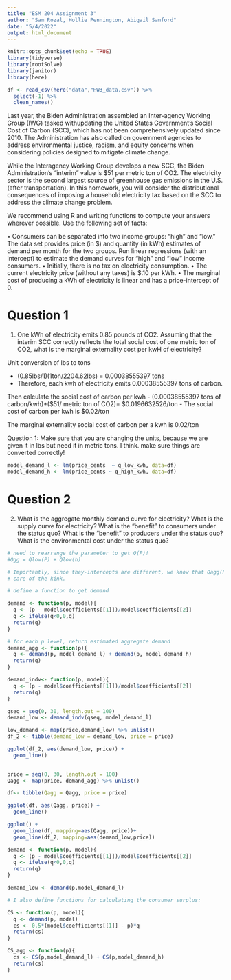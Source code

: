```yaml
---
title: "ESM 204 Assignment 3"
author: "Sam Rozal, Hollie Pennington, Abigail Sanford"
date: "5/4/2022"
output: html_document
---
```


```r
knitr::opts_chunk$set(echo = TRUE)
library(tidyverse)
library(rootSolve)
library(janitor)
library(here)
```

```r
df <- read_csv(here("data","HW3_data.csv")) %>% 
  select(-1) %>% 
  clean_names()

```
Last year, the Biden Administration assembled an Inter-agency Working Group (IWG) tasked withupdating the United States Government’s Social Cost of Carbon (SCC), which has not been comprehensively updated since 2010. The Administration has also called on government agencies to address environmental justice, racism, and equity concerns when considering policies designed to mitigate climate change.

While the Interagency Working Group develops a new SCC, the Biden Administration’s “interim” value is $51 per metric ton of CO2. The electricity sector is the second largest source of greenhouse gas emissions in the U.S. (after transportation). In this homework, you will consider the distributional consequences of imposing a household electricity tax based on the SCC to address the climate change problem.

We recommend using R and writing functions to compute your answers wherever possible. Use the following set of facts:

• Consumers can be separated into two income groups: “high” and “low.” The data set provides
price (in $) and quantity (in kWh) estimates of demand per month for the two groups. Run
linear regressions (with an intercept) to estimate the demand curves for “high” and “low”
income consumers.
• Initially, there is no tax on electricity consumption.
• The current electricity price (without any taxes) is $.10 per kWh.
• The marginal cost of producing a kWh of electricity is linear and has a price-intercept of 0.


# Question 1
1. One kWh of electricity emits 0.85 pounds of CO2. Assuming that the interim SCC correctly
reflects the total social cost of one metric ton of CO2, what is the marginal externality cost per kwH of electricity?

Unit conversion of lbs to tons

- (0.85lbs/1)(1ton/2204.62lbs) = 0.00038555397 tons
- Therefore, each kwh of electricity emits 0.00038555397 tons of carbon. 

Then calculate the social cost of carbon per kwh 
- (0.00038555397 tons of carbon/kwh)*($51/ metric ton of CO2)= 
  $0.0196632526/ton 
- The social cost of carbon per kwh is $0.02/ton

The marginal externality social cost of carbon per a kwh is 0.02/ton 

Question 1: Make sure that you are changing the units, because we are given it in lbs but need it in metric tons. I think. make sure things are converted correctly!


```r
model_demand_l <- lm(price_cents  ~ q_low_kwh, data=df)
model_demand_h <- lm(price_cents ~ q_high_kwh, data=df)
```

# Question 2
2. What is the aggregate monthly demand curve for electricity? What is the supply curve for
electricity? What is the “benefit” to consumers under the status quo? What is the “benefit”
to producers under the status quo? What is the environmental cost under the status quo?


```r
# need to rearrange the parameter to get Q(P)! 
#Qgg = Qlow(P) + Qlow(h) 

# Importantly, since they-intercepts are different, we know that Qagg(P) will have a kink. I include an ifelse() statement to take
# care of the kink.
```

```r
# define a function to get demand

demand <- function(p, model){
  q <- (p - model$coefficients[[1]])/model$coefficients[[2]]
  q <- ifelse(q<0,0,q)
  return(q)
}
```


```r
# for each p level, return estimated aggregate demand
demand_agg <- function(p){
  q <- demand(p, model_demand_l) + demand(p, model_demand_h)
  return(q)
}
```


```r
demand_indv<- function(p, model){
  q <- (p - model$coefficients[[1]])/model$coefficients[[2]]
  return(q)
}
```

```r
qseq = seq(0, 30, length.out = 100)
demand_low <- demand_indv(qseq, model_demand_l)

low_demand <- map(price,demand_low) %>% unlist()
df_2 <- tibble(demand_low = demand_low, price = price)

ggplot(df_2, aes(demand_low, price)) +
  geom_line()
  
```


```r
price = seq(0, 30, length.out = 100)
Qagg <- map(price, demand_agg) %>% unlist()

df<- tibble(Qagg = Qagg, price = price)

ggplot(df, aes(Qagg, price)) +
  geom_line()

```
```r
ggplot() +
  geom_line(df, mapping=aes(Qagg, price))+
  geom_line(df_2, mapping=aes(demand_low,price))
```


```r
demand <- function(p, model){
  q <- (p - model$coefficients[[1]])/model$coefficients[[2]]
  q <- ifelse(q<0,0,q)
  return(q)
}
```

```r

demand_low <- demand(p,model_demand_l)

```

```r
# I also define functions for calculating the consumer surplus:

CS <- function(p, model){
  q <- demand(p, model)
  cs <- 0.5*(model$coefficients[[1]] - p)*q
  return(cs)
}

CS_agg <- function(p){
  cs <- CS(p,model_demand_l) + CS(p,model_demand_h)
  return(cs)
}

```

